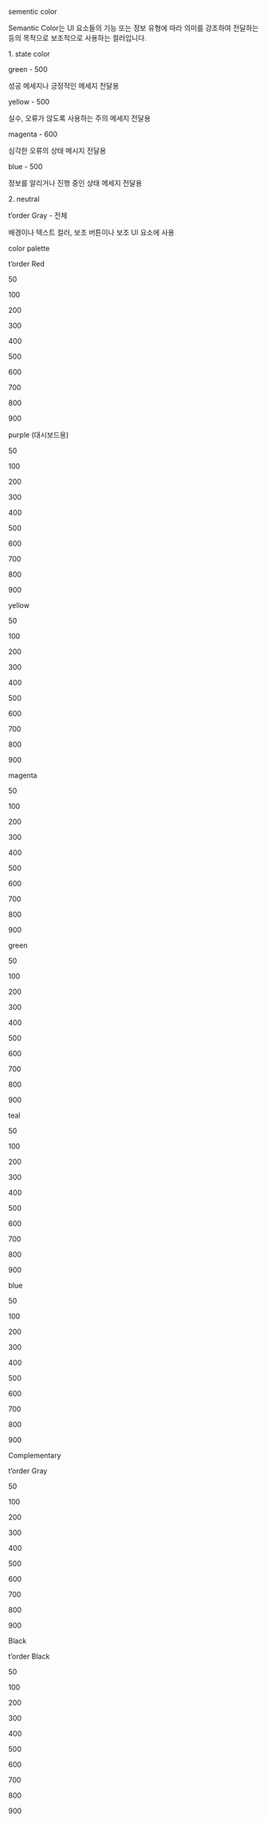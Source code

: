 
<Meta title="Design System/Colors" />

<div className="subheading">
  <p className="title">sementic color</p>
</div>
<div className="subheading">
  <p className="normal_3_16_medium">Semantic Color는 UI 요소들의 기능 또는 정보 유형에 따라 의미를 강조하여 전달하는 등의 목적으로 보조적으로 사용하는 컬러입니다.</p>
</div>
<div className="swatches">
  <p className="swatches_title">1. state color</p>
  <div className="frame">
    <div className="frame_196">
      <div className="rectangle_21 green_500" />
      <p className="title_normal_3_16_medium">green - 500</p>
      <p className="title_normal_1_14_regular">성공 메세지나 긍정적인 메세지 전달용</p>
    </div>
    <div className="frame_196">
      <div className="rectangle_21 yellow_500" />
      <p className="title_normal_3_16_medium">yellow - 500</p>
      <p className="title_normal_1_14_regular">실수, 오류가 않도록 사용하는 주의 메세지 전달용</p>
    </div>
    <div className="frame_196">
      <div className="rectangle_21 magenta_600" />
      <p className="title_normal_3_16_medium">magenta - 600</p>
      <p className="title_normal_1_14_regular">심각한 오류의 상태 메시지 전달용</p>
    </div>
    <div className="frame_196">
      <div className="rectangle_21 blue_500" />
      <p className="title_normal_3_16_medium">blue - 500</p>
      <p className="title_normal_1_14_regular">정보를 알리거나 진행 중인 상태 메세지 전달용</p>
    </div>
  </div>
</div>
<div className="swatches">
  <p className="swatches_title">2. neutral</p>
  <div className="gradient_rect" />
  <p className="title_normal_3_16_medium">t’order Gray - 전체</p>
  <p className="title_normal_1_14_regular">배경이나 텍스트 컬러, 보조 버튼이나 보조 UI 요소에 사용</p>
</div>

<div className="subheading">
  <p className="title">color palette</p>
</div>
<div className="swatches">
  <p className="swatches_title">t’order Red</p>
  <div className="frame">
    <div className="frame_188">
      <div className="palette_rect torder_red_50" />
      <p className="palette_title">50</p>
    </div>
    <div className="frame_188">
      <div className="palette_rect torder_red_100" />
      <p className="palette_title">100</p>
    </div>
    <div className="frame_188">
      <div className="palette_rect torder_red_200" />
      <p className="palette_title">200</p>
    </div>
    <div className="frame_188">
      <div className="palette_rect torder_red_300" />
      <p className="palette_title">300</p>
    </div>
    <div className="frame_188">
      <div className="palette_rect torder_red_400" />
      <p className="palette_title">400</p>
    </div>
    <div className="frame_188">
      <div className="palette_rect torder_red_500 palette_circle" />
      <p className="palette_title">500</p>
    </div>
    <div className="frame_188">
      <div className="palette_rect torder_red_600" />
      <p className="palette_title">600</p>
    </div>
    <div className="frame_188">
      <div className="palette_rect torder_red_700" />
      <p className="palette_title">700</p>
    </div>
    <div className="frame_188">
      <div className="palette_rect torder_red_800" />
      <p className="palette_title">800</p>
    </div>
    <div className="frame_188">
      <div className="palette_rect torder_red_900" />
      <p className="palette_title">900</p>
    </div>    
  </div>
</div>

<div className="swatches">
  <p className="swatches_title">purple (대시보드용)</p>
  <div className="frame">
    <div className="frame_188">
      <div className="palette_rect torder_purple_50" />
      <p className="palette_title">50</p>
    </div>
    <div className="frame_188">
      <div className="palette_rect torder_purple_100" />
      <p className="palette_title">100</p>
    </div>
    <div className="frame_188">
      <div className="palette_rect torder_purple_200" />
      <p className="palette_title">200</p>
    </div>
    <div className="frame_188">
      <div className="palette_rect torder_purple_300" />
      <p className="palette_title">300</p>
    </div>
    <div className="frame_188">
      <div className="palette_rect torder_purple_400" />
      <p className="palette_title">400</p>
    </div>
    <div className="frame_188">
      <div className="palette_rect torder_purple_500 palette_circle" />
      <p className="palette_title">500</p>
    </div>
    <div className="frame_188">
      <div className="palette_rect torder_purple_600" />
      <p className="palette_title">600</p>
    </div>
    <div className="frame_188">
      <div className="palette_rect torder_purple_700" />
      <p className="palette_title">700</p>
    </div>
    <div className="frame_188">
      <div className="palette_rect torder_purple_800" />
      <p className="palette_title">800</p>
    </div>
    <div className="frame_188">
      <div className="palette_rect torder_purple_900" />
      <p className="palette_title">900</p>
    </div>    
  </div>
</div>

<div className="swatches">
  <p className="swatches_title">yellow</p>
  <div className="frame">
    <div className="frame_188">
      <div className="palette_rect torder_yellow_50" />
      <p className="palette_title">50</p>
    </div>
    <div className="frame_188">
      <div className="palette_rect torder_yellow_100" />
      <p className="palette_title">100</p>
    </div>
    <div className="frame_188">
      <div className="palette_rect torder_yellow_200" />
      <p className="palette_title">200</p>
    </div>
    <div className="frame_188">
      <div className="palette_rect torder_yellow_300" />
      <p className="palette_title">300</p>
    </div>
    <div className="frame_188">
      <div className="palette_rect torder_yellow_400" />
      <p className="palette_title">400</p>
    </div>
    <div className="frame_188">
      <div className="palette_rect torder_yellow_500 palette_circle" />
      <p className="palette_title">500</p>
    </div>
    <div className="frame_188">
      <div className="palette_rect torder_yellow_600" />
      <p className="palette_title">600</p>
    </div>
    <div className="frame_188">
      <div className="palette_rect torder_yellow_700" />
      <p className="palette_title">700</p>
    </div>
    <div className="frame_188">
      <div className="palette_rect torder_yellow_800" />
      <p className="palette_title">800</p>
    </div>
    <div className="frame_188">
      <div className="palette_rect torder_yellow_900" />
      <p className="palette_title">900</p>
    </div>    
  </div>
</div>

<div className="swatches">
  <p className="swatches_title">magenta</p>
  <div className="frame">
    <div className="frame_188">
      <div className="palette_rect torder_magenta_50" />
      <p className="palette_title">50</p>
    </div>
    <div className="frame_188">
      <div className="palette_rect torder_magenta_100" />
      <p className="palette_title">100</p>
    </div>
    <div className="frame_188">
      <div className="palette_rect torder_magenta_200" />
      <p className="palette_title">200</p>
    </div>
    <div className="frame_188">
      <div className="palette_rect torder_magenta_300" />
      <p className="palette_title">300</p>
    </div>
    <div className="frame_188">
      <div className="palette_rect torder_magenta_400" />
      <p className="palette_title">400</p>
    </div>
    <div className="frame_188">
      <div className="palette_rect torder_magenta_500 palette_circle" />
      <p className="palette_title">500</p>
    </div>
    <div className="frame_188">
      <div className="palette_rect torder_magenta_600" />
      <p className="palette_title">600</p>
    </div>
    <div className="frame_188">
      <div className="palette_rect torder_magenta_700" />
      <p className="palette_title">700</p>
    </div>
    <div className="frame_188">
      <div className="palette_rect torder_magenta_800" />
      <p className="palette_title">800</p>
    </div>
    <div className="frame_188">
      <div className="palette_rect torder_magenta_900" />
      <p className="palette_title">900</p>
    </div>    
  </div>
</div>

<div className="swatches">
  <p className="swatches_title">green</p>
  <div className="frame">
    <div className="frame_188">
      <div className="palette_rect torder_green_50" />
      <p className="palette_title">50</p>
    </div>
    <div className="frame_188">
      <div className="palette_rect torder_green_100" />
      <p className="palette_title">100</p>
    </div>
    <div className="frame_188">
      <div className="palette_rect torder_green_200" />
      <p className="palette_title">200</p>
    </div>
    <div className="frame_188">
      <div className="palette_rect torder_green_300" />
      <p className="palette_title">300</p>
    </div>
    <div className="frame_188">
      <div className="palette_rect torder_green_400" />
      <p className="palette_title">400</p>
    </div>
    <div className="frame_188">
      <div className="palette_rect torder_green_500 palette_circle" />
      <p className="palette_title">500</p>
    </div>
    <div className="frame_188">
      <div className="palette_rect torder_green_600" />
      <p className="palette_title">600</p>
    </div>
    <div className="frame_188">
      <div className="palette_rect torder_green_700" />
      <p className="palette_title">700</p>
    </div>
    <div className="frame_188">
      <div className="palette_rect torder_green_800" />
      <p className="palette_title">800</p>
    </div>
    <div className="frame_188">
      <div className="palette_rect torder_green_900" />
      <p className="palette_title">900</p>
    </div>    
  </div>
</div>

<div className="swatches">
  <p className="swatches_title">teal</p>
  <div className="frame">
    <div className="frame_188">
      <div className="palette_rect torder_teal_50" />
      <p className="palette_title">50</p>
    </div>
    <div className="frame_188">
      <div className="palette_rect torder_teal_100" />
      <p className="palette_title">100</p>
    </div>
    <div className="frame_188">
      <div className="palette_rect torder_teal_200" />
      <p className="palette_title">200</p>
    </div>
    <div className="frame_188">
      <div className="palette_rect torder_teal_300" />
      <p className="palette_title">300</p>
    </div>
    <div className="frame_188">
      <div className="palette_rect torder_teal_400" />
      <p className="palette_title">400</p>
    </div>
    <div className="frame_188">
      <div className="palette_rect torder_teal_500 palette_circle" />
      <p className="palette_title">500</p>
    </div>
    <div className="frame_188">
      <div className="palette_rect torder_teal_600" />
      <p className="palette_title">600</p>
    </div>
    <div className="frame_188">
      <div className="palette_rect torder_teal_700" />
      <p className="palette_title">700</p>
    </div>
    <div className="frame_188">
      <div className="palette_rect torder_teal_800" />
      <p className="palette_title">800</p>
    </div>
    <div className="frame_188">
      <div className="palette_rect torder_teal_900" />
      <p className="palette_title">900</p>
    </div>    
  </div>
</div>


<div className="swatches">
  <p className="swatches_title">blue</p>
  <div className="frame">
    <div className="frame_188">
      <div className="palette_rect torder_blue_50" />
      <p className="palette_title">50</p>
    </div>
    <div className="frame_188">
      <div className="palette_rect torder_blue_100" />
      <p className="palette_title">100</p>
    </div>
    <div className="frame_188">
      <div className="palette_rect torder_blue_200" />
      <p className="palette_title">200</p>
    </div>
    <div className="frame_188">
      <div className="palette_rect torder_blue_300" />
      <p className="palette_title">300</p>
    </div>
    <div className="frame_188">
      <div className="palette_rect torder_blue_400" />
      <p className="palette_title">400</p>
    </div>
    <div className="frame_188">
      <div className="palette_rect torder_blue_500 palette_circle" />
      <p className="palette_title">500</p>
    </div>
    <div className="frame_188">
      <div className="palette_rect torder_blue_600" />
      <p className="palette_title">600</p>
    </div>
    <div className="frame_188">
      <div className="palette_rect torder_blue_700" />
      <p className="palette_title">700</p>
    </div>
    <div className="frame_188">
      <div className="palette_rect torder_blue_800" />
      <p className="palette_title">800</p>
    </div>
    <div className="frame_188">
      <div className="palette_rect torder_blue_900" />
      <p className="palette_title">900</p>
    </div>    
  </div>
</div>

<div className="subheading">
  <p className="title">Complementary</p>
</div>
<div className="swatches">
  <p className="swatches_title">t’order Gray</p>
  <div className="frame">
    <div className="frame_188">
      <div className="palette_rect torder_gray_50" />
      <p className="palette_title">50</p>
    </div>
    <div className="frame_188">
      <div className="palette_rect torder_gray_100" />
      <p className="palette_title">100</p>
    </div>
    <div className="frame_188">
      <div className="palette_rect torder_gray_200" />
      <p className="palette_title">200</p>
    </div>
    <div className="frame_188">
      <div className="palette_rect torder_gray_300" />
      <p className="palette_title">300</p>
    </div>
    <div className="frame_188">
      <div className="palette_rect torder_gray_400" />
      <p className="palette_title">400</p>
    </div>
    <div className="frame_188">
      <div className="palette_rect torder_gray_500" />
      <p className="palette_title">500</p>
    </div>
    <div className="frame_188">
      <div className="palette_rect torder_gray_600" />
      <p className="palette_title">600</p>
    </div>
    <div className="frame_188">
      <div className="palette_rect torder_gray_700" />
      <p className="palette_title">700</p>
    </div>
    <div className="frame_188">
      <div className="palette_rect torder_gray_800" />
      <p className="palette_title">800</p>
    </div>
    <div className="frame_188">
      <div className="palette_rect torder_gray_900 palette_circle" />
      <p className="palette_title">900</p>
    </div>    
  </div>
</div>

<div className="subheading">
  <p className="title">Black</p>
</div>
<div className="swatches">
  <p className="swatches_title">t’order Black</p>
  <div className="frame">
    <div className="frame_188">
      <div className="palette_rect torder_black_50" />
      <p className="palette_title">50</p>
    </div>
    <div className="frame_188">
      <div className="palette_rect torder_black_100" />
      <p className="palette_title">100</p>
    </div>
    <div className="frame_188">
      <div className="palette_rect torder_black_200" />
      <p className="palette_title">200</p>
    </div>
    <div className="frame_188">
      <div className="palette_rect torder_black_300" />
      <p className="palette_title">300</p>
    </div>
    <div className="frame_188">
      <div className="palette_rect torder_black_400" />
      <p className="palette_title">400</p>
    </div>
    <div className="frame_188">
      <div className="palette_rect torder_black_500" />
      <p className="palette_title">500</p>
    </div>
    <div className="frame_188">
      <div className="palette_rect torder_black_600" />
      <p className="palette_title">600</p>
    </div>
    <div className="frame_188">
      <div className="palette_rect torder_black_700" />
      <p className="palette_title">700</p>
    </div>
    <div className="frame_188">
      <div className="palette_rect torder_black_800" />
      <p className="palette_title">800</p>
    </div>
    <div className="frame_188">
      <div className="palette_rect torder_black_900" />
      <p className="palette_title">900</p>
    </div>    
  </div>
</div>

<style>
  {`
  .css-qa4clq :where(p:not(.sb-anchor, .sb-unstyled, .sb-unstyled p)) {
    margin: 0;
  }
  .subheading {
    display: flex;
    padding: 24px;
    align-items: flex-end;
    gap: var(--spacing-spacing-2, 8px);
    align-self: stretch;
  }
  .title {
    color: #333;
    font-family: 'Pretendard';
    font-size: 24px;
    font-style: normal;
    font-weight: 700;
    line-height: 32px; /* 133.333% */
    letter-spacing: -0.48px;
    text-transform: uppercase;
  }
  .normal_3_16_medium {
    color: #333;
    /* p/normal/3_16/medium */
    font-family: 'Pretendard';
    font-size: 16px;
    font-style: normal;
    font-weight: 500;
    line-height: 24px; /* 150% */
    letter-spacing: -0.48px;
  }
  .swatches {
    display: flex;
    padding: var(--spacing-spacing-3, 12px) 24px 24px 24px;
    flex-direction: column;
    align-items: flex-start;
    gap: var(--spacing-spacing-4, 16px);
  }
  .swatches_title {
    color: #333;
    font-family: Pretendard;
    font-size: 18px;
    font-style: normal;
    font-weight: 600;
    line-height: 28px; /* 155.556% */
    letter-spacing: -0.72px;
  }
  .frame {
    display: flex;
    width: 100%;
    justify-content: space-between;
  }
  .frame_196 {
    display: flex;
    flex-direction: column;
    align-items: flex-start;
    gap: var(--spacing-spacing-3, 12px);
    flex: 1 0 0;
    max-width: 230px;
  }
  .rectangle_21 {
    height: 100px;
    align-self: stretch;
  }
  .green_500 {
    background: var(--green-500, #2ABB7F);
  }
  .title_normal_3_16_medium {
    color: #000;

    /* title/normal/3_16/medium */
    font-family: Pretendard;
    font-size: 16px;
    font-style: normal;
    font-weight: 500;
    line-height: 20px; /* 125% */
    letter-spacing: -0.48px;
  }
  .title_normal_1_14_regular {
    color: #000;

    /* title/normal/1_14/regular */
    font-family: Pretendard;
    font-size: 14px;
    font-style: normal;
    font-weight: 400;
    line-height: 18px; /* 128.571% */
    letter-spacing: -0.42px;
  }
  .yellow_500 {
    background: var(--yellow-500, #FC9E1A);
  }
  .magenta_600 {
    background: #F52179;
  }
  .blue_500 {
    background: var(--blue-500, #2179F5);
  }
  .gradient_rect {
    height: 100px;
    align-self: stretch;
    background: linear-gradient(90deg, #EBECF4 0%, #606C85 51.03%, #202632 100%);
  }
  .frame_188 {
    display: flex;
    flex-direction: column;
    align-items: center;
    gap: var(--spacing-spacing-3, 12px);
  }
  .palette_rect {
    width: 80px;
    height: 80px;
  }
  .palette_title {
    color: #000;
    text-align: center;
    font-family: 'Pretendard';
    font-size: 20px;
    font-style: normal;
    font-weight: 400;
    line-height: normal;
  }
  .palette_circle {
    border-radius: 70px;
  }

  .torder_red_50 {
    background: #FFE9EC;
  }
  .torder_red_100 {
    background: #FFC7CC;
  }
  .torder_red_200 {
    background: #F5908E;
  }
  .torder_red_300 {
    background: #EC6362;
  }
  .torder_red_400 {
    background: #F53839;
  }
  .torder_red_500 {
    background: #F91515;
  }
  .torder_red_600 {
    background: #EB0018;
  }
  .torder_red_700 {
    background: #D90013;
  }
  .torder_red_800 {
    background: #CC0009;
  }
  .torder_red_900 {
    background: #BF0000;
  }

  .torder_purple_50 {
    background: #F1E9FB;
  }
  .torder_purple_100 {
    background: #E6D8F8;
  }
  .torder_purple_200 {
    background: #CAADF0;
  }
  .torder_purple_300 {
    background: #AE81E9;
  }
  .torder_purple_400 {
    background: #9256E1;
  }
  .torder_purple_500 {
    background: #772BDA;
  }
  .torder_purple_600 {
    background: #5F1FB2;
  }
  .torder_purple_700 {
    background: #481886;
  }
  .torder_purple_800 {
    background: #31105B;
  }
  .torder_purple_900 {
    background: #190830;
  }

  .torder_yellow_50 {
    background: var(--yellow-50, #FFF4E6);
  }
  .torder_yellow_100 {
    background: var(--yellow-100, #FEEACD);
  }
  .torder_yellow_200 {
    background: var(--yellow-200, #FEDBA9);
  }
  .torder_yellow_300 {
    background: var(--yellow-300, #FDC577);
  }
  .torder_yellow_400 {
    background: var(--yellow-400, #FDB045);
  }
  .torder_yellow_500 {
    background: var(--yellow-500, #FC9E1A);
  }
  .torder_yellow_600 {
    background: var(--yellow-600, #E38603);
  }
  .torder_yellow_700 {
    background: var(--yellow-700, #BF7103);
  }
  .torder_yellow_800 {
    background: var(--yellow-800, #5B3501);
  }
  .torder_yellow_900 {
    background: var(--yellow-900, #281801);
  }

  .torder_magenta_50 {
    background: var(--magenta-50, #FEE7F0);
  }
  .torder_magenta_100 {
    background: var(--magenta-100, #FDCEE2);
  }
  .torder_magenta_200 {
    background: var(--magenta-200, #FBA7CA);
  }
  .torder_magenta_300 {
    background: var(--magenta-300, #F976AD);
  }
  .torder_magenta_400 {
    background: var(--magenta-400, #F7468F);
  }
  .torder_magenta_500 {
    background: var(--magenta-500, #F52179);
  }
  .torder_magenta_600 {
    background: var(--magenta-600, #D70A5F);
  }
  .torder_magenta_700 {
    background: var(--magenta-700, #A60749);
  }
  .torder_magenta_800 {
    background: var(--magenta-800, #6B052F);
  }
  .torder_magenta_900 {
    background: var(--magenta-900, #310216);
  }

  .torder_green_50 {
    background: var(--green-50, #EAFAF4);
  }
  .torder_green_100 {
    background: var(--green-100, #D5F6E8);
  }
  .torder_green_200 {
    background: var(--green-200, #97E8C6);
  }
  .torder_green_300 {
    background: var(--green-300, #58DAA4);
  }
  .torder_green_400 {
    background: var(--green-400, #37D292);
  }
  .torder_green_500 {
    background: var(--green-500, #2ABB7F);
  }
  .torder_green_600 {
    background: var(--green-600, #249E6B);
  }
  .torder_green_700 {
    background: var(--green-700, #1C7D55);
  }
  .torder_green_800 {
    background: var(--green-800, #135339);
  }
  .torder_green_900 {
    background: var(--green-900, #0B3222);
  }

  .torder_teal_50 {
    background: var(--teal-50, #E7F6F8);
  }
  .torder_teal_100 {
    background: var(--teal-100, #CFEEF2);
  }
  .torder_teal_200 {
    background: var(--teal-200, #AFE2E9);
  }
  .torder_teal_300 {
    background: var(--teal-300, #88D4DD);
  }
  .torder_teal_400 {
    background: var(--teal-400, #60C6D2);
  }
  .torder_teal_500 {
    background: var(--teal-500, #38B8C7);
  }
  .torder_teal_600 {
    background: var(--teal-600, #2D939F);
  }
  .torder_teal_700 {
    background: var(--teal-700, #226E77);
  }
  .torder_teal_800 {
    background: var(--teal-800, #164950);
  }
  .torder_teal_900 {
    background: var(--teal-900, #0B2528);
  }

  .torder_blue_50 {
    background: var(--blue-50, #E7F0FE);
  }
  .torder_blue_100 {
    background: var(--blue-100, #CEE2FD);
  }
  .torder_blue_200 {
    background: var(--blue-200, #9DC4FB);
  }
  .torder_blue_300 {
    background: var(--blue-300, #6DA7F8);
  }
  .torder_blue_400 {
    background: var(--blue-400, #4F95F7);
  }
  .torder_blue_500 {
    background: var(--blue-500, #2179F5);
  }
  .torder_blue_600 {
    background: var(--blue-600, #0A61DC);
  }
  .torder_blue_700 {
    background: var(--blue-700, #084BAB);
  }
  .torder_blue_800 {
    background: var(--blue-800, #05367A);
  }
  .torder_blue_900 {
    background: var(--blue-900, #032049);
  }

  .torder_gray_50 {
    background: var(--colorsTorderGray50);
  }
  .torder_gray_100 {
    background: var(--colorsTorderGray100);
  }
  .torder_gray_200 {
    background: var(--colorsTorderGray200);
  }
  .torder_gray_300 {
    background: var(--colorsTorderGray300);
  }
  .torder_gray_400 {
    background: var(--colorsTorderGray400);
  }
  .torder_gray_500 {
    background: var(--colorsTorderGray500);
  }
  .torder_gray_600 {
    background: var(--colorsTorderGray600);
  }
  .torder_gray_700 {
    background: var(--colorsTorderGray700);
  }
  .torder_gray_800 {
    background: var(--colorsTorderGray800);
  }
  .torder_gray_900 {
    background: var(--colorsTorderGray900);
  }

  .torder_black_50 {
    background: var(--colorsTorderBlack50);
  }
  .torder_black_100 {
    background: var(--colorsTorderBlack100);
  }
  .torder_black_200 {
    background: var(--colorsTorderBlack200);
  }
  .torder_black_300 {
    background: var(--colorsTorderBlack300);
  }
  .torder_black_400 {
    background: var(--colorsTorderBlack400);
  }
  .torder_black_500 {
    background: var(--colorsTorderBlack500);
  }
  .torder_black_600 {
    background: var(--colorsTorderBlack600);
  }
  .torder_black_700 {
    background: var(--colorsTorderBlack700);
  }
  .torder_black_800 {
    background: var(--colorsTorderBlack800);
  }
  .torder_black_900 {
    background: var(--colorsTorderBlack900);
  }  
  `}
</style>
